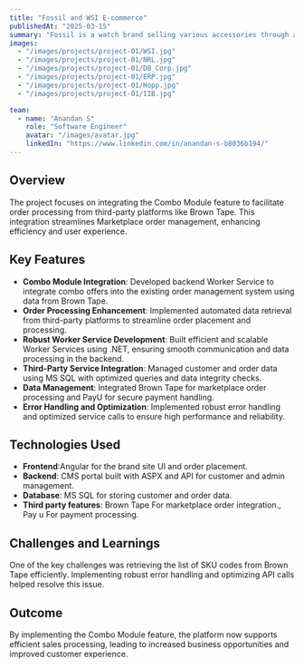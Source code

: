 ```yaml
---
title: "Fossil and WSI E-commerce"
publishedAt: "2025-03-15"
summary: "Fossil is a watch brand selling various accessories through an e-commerce platform. They utilize six different websites, primarily WSI, Marketplace, and Retail Marketplace."
images:
  - "/images/projects/project-01/WSI.jpg"
  - "/images/projects/project-01/NRL.jpg"
  - "/images/projects/project-01/DB_Corp.jpg"
  - "/images/projects/project-01/ERP.jpg"
  - "/images/projects/project-01/Hopp.jpg"
  - "/images/projects/project-01/IIB.jpg"

team:
  - name: "Anandan S"
    role: "Software Engineer"
    avatar: "/images/avatar.jpg"
    linkedIn: "https://www.linkedin.com/in/anandan-s-b8036b194/"
---
```


## Overview

The project focuses on integrating the Combo Module feature to facilitate order processing from third-party platforms like Brown Tape. This integration streamlines Marketplace order management, enhancing efficiency and user experience.

## Key Features

- **Combo Module Integration**: Developed backend Worker Service to integrate combo offers into the existing order management system using data from Brown Tape.
- **Order Processing Enhancement**: Implemented automated data retrieval from third-party platforms to streamline order placement and processing.
- **Robust Worker Service Development**: Built efficient and scalable Worker Services using .NET, ensuring smooth communication and data processing in the backend.
- **Third-Party Service Integration**: Managed customer and order data using MS SQL with optimized queries and data integrity checks.
- **Data Management**: Integrated Brown Tape for marketplace order processing and PayU for secure payment handling.
- **Error Handling and Optimization**: Implemented robust error handling and optimized service calls to ensure high performance and reliability.

## Technologies Used

- **Frontend**:Angular for the brand site UI and order placement.
- **Backend**: CMS portal built with ASPX and API for customer and admin management.
- **Database**: MS SQL for storing customer and order data.
- **Third party features**: Brown Tape For marketplace order integration., Pay u For payment processing.

## Challenges and Learnings

One of the key challenges was retrieving the list of SKU codes from Brown Tape efficiently. Implementing robust error handling and optimizing API calls helped resolve this issue.

## Outcome

By implementing the Combo Module feature, the platform now supports efficient sales processing, leading to increased business opportunities and improved customer experience.